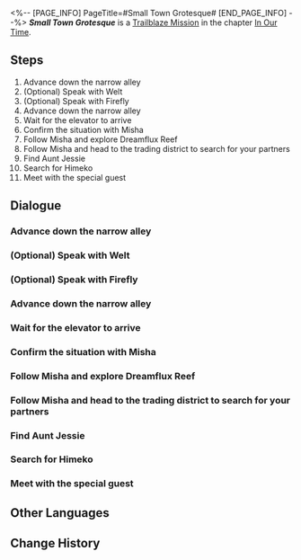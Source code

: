 <%-- [PAGE_INFO]
PageTitle=#Small Town Grotesque#
[END_PAGE_INFO] --%>
{{Stub|Dialogue.}}
{{Mission Infobox
|id            = 1032401
|title         = 
|image         = {{subst:void|<!--$UPLOAD:<<SpriteOutput/Chronicle/1032401_f.png>-<Mission Small Town Grotesque Stelle.png>-<Fate's Atlas Images>>-->}}{{subst:void|<!--$UPLOAD:<<SpriteOutput/Chronicle/1032401_m.png>-<Mission Small Town Grotesque Caelus.png>-<Fate's Atlas Images>>-->}}
<gallery>
Mission Small Town Grotesque Stelle.png|Stelle
Mission Small Town Grotesque Caelus.png|Caelus
</gallery>
|type          = Trailblaze
|event_name    = 
|chapter       = In Our Time
|requirements  = [[Trailblaze Mission]] ''[[The Fool Always Rings Twice]]'' completed
|summary       = Firefly explains the deeper reasons behind her various unusual behaviors and directs you to dive to the settlement called "Dreamflux Reef" in the primordial Memory Zone. Here, you reunite with the Express Crew, search the area together, and even find the cosmic superstar Robin, who has been missing for quite a while.
|characters    = Clockie; Firefly; Happy Vagrant; Jessie; Kaimee; March 7th; Melancholic Vagrant; Micah; Misha; Muddled Vagrant; The Family's Member; Trailblazer; Welt
|startLocation = [[Penacony]] - [[The Reverie (Dreamscape)]]
|world         = Penacony
|area          = The Reverie (Dreamscape)
|prev          = The Fool Always Rings Twice
|next          = The Public Enemy
|rewards       = Trailblaze EXP*700; Stellar Jade*90; Traveler's Guide*6; Refined Aether*6; Clock Credits*350; "Speedy Hamz"*1 { text = "Speedy Hamz" }; Credit*100,000
}}
'''''Small Town Grotesque''''' is a [[Trailblaze Mission]] in the chapter [[In Our Time]].

==Steps==
# Advance down the narrow alley
# (Optional) Speak with Welt
# (Optional) Speak with Firefly
# Advance down the narrow alley
# Wait for the elevator to arrive
# Confirm the situation with Misha
# Follow Misha and explore Dreamflux Reef
# Follow Misha and head to the trading district to search for your partners
# Find Aunt Jessie
# Search for Himeko
# Meet with the special guest

<!--
==Gameplay Notes==

--><!--
==Trial Character==

-->
==Dialogue==
{{Stub Dialogue}}

===Advance down the narrow alley{{subst:void|<!--103240101-->}}===
{{Mission Description|type=trailblaze|location=The Reverie (Dreamscape)|Firefly explains to you the deeper reasons behind her various inexplicable behaviors, and guides you to dive deeper into a place declared as a "nightmare" by The Family... The primitive Memory Zone outside the sweet dream: "Dreamflux Reef." This move also exposes some of the truths behind "Death" &mdash; It is nothing but a tamed memetic entity that assists specific people who wish to travel between dreams. "Closing your eyes" is merely a strange invocation used to summon them.<br />After a brief moment of discomfort, you realize that you have arrived at an abandoned old town. Once you have spoken with everyone and prepared yourself, alight and begin your adventure at this abandoned station.}}
{{Dialogue Start}}
:{{tx}}
{{Dialogue End}}

===(Optional) Speak with Welt{{subst:void|<!--103240103-->}}===
{{Dialogue Start}}
:{{tx}}
{{Dialogue End}}

===(Optional) Speak with Firefly{{subst:void|<!--103240104-->}}===
{{Dialogue Start}}
:{{tx}}
{{Dialogue End}}

===Advance down the narrow alley{{subst:void|<!--103240105-->}}===
{{Dialogue Start}}
:{{tx}}
{{Dialogue End}}

===Wait for the elevator to arrive{{subst:void|<!--103240106-->}}===
{{Mission Description|type=trailblaze|location=Dreamflux Reef|update|Firefly explains to you the deeper reasons behind her various inexplicable behaviors, and guides you to dive deeper into a place declared as a "nightmare" by The Family... The primitive Memory Zone outside of the sweet dream: "Dreamflux Reef." This move also exposes some of the truths behind "Death" &mdash; It is nothing but a tamed memetic entity that assists specific people who wish to travel between dreams. "Closing your eyes" is merely a strange invocation used to summon them.<br />As you ascend in the elevator, the sound of the old car parts creaking and groaning sounds like the lamenting cries of long-dead souls. Just what could be awaiting you in the depths of this "nightmare"?}}
{{Dialogue Start}}
:{{tx}}
{{Dialogue End}}

===Confirm the situation with Misha{{subst:void|<!--103240108-->}}===
{{Mission Description|type=trailblaze|location=Dreamflux Reef|update|As the door opens, a cold and uninspiring plaza comes into view, along with two skyscrapers that had long past their glory days. Just as you decide to split up, a familiar figure catches your and Welt's attention... What could the bellboy of The Reverie be doing in the "nightmare"? Sensing something was amiss, you decided to go and speak with him, lest you lose sleep at night over this inexplicable phenomenon.}}
{{Dialogue Start}}
:{{tx}}
{{Dialogue End}}

===Follow Misha and explore Dreamflux Reef{{subst:void|<!--103240109-->}}===
{{Mission Description|type=trailblaze|location=Dreamflux Reef|update|Misha claims Dreamflux Reef to be his home... If that is the case, you can only imagine how bad the treatment must have been at The Reverie. Although, the cute and naïve Misha has not taken that to heart. In fact, seeing that you are in trouble, he offers to lead you on a search for your lost companions and give you a tour of the desolate town along the way. Not only that, you may even have a chance to meet with an old friend... Robin.<br />Before this, however, you need to regroup with March 7th and Himeko. There is no time to lose. Better hurry after Misha.}}
{{Dialogue Start}}
:{{tx}}
{{Dialogue End}}

===Follow Misha and head to the trading district to search for your partners{{subst:void|<!--103240116-->}}===
{{Mission Description|type=trailblaze|location=Dreamflux Reef|update|Misha claims Dreamflux Reef to be his home... If that is the case, you can only imagine how bad the treatment must have been at The Reverie. Although, the cute and naïve Misha has not taken that to heart. In fact, seeing that you are in trouble, he offers to lead you on a search for your lost companions and give you a tour of the desolate town along the way. Not only that, you may even have a chance to meet with an old friend... Robin.<br />Before anything else, you need to regroup with March 7th and Himeko. Misha believes that the Express Crew is likely in the trading district. Maybe you should go and check it out.}}
{{Dialogue Start}}
:{{tx}}
{{Dialogue End}}

===Find Aunt Jessie{{subst:void|<!--103240112-->}}===
{{Mission Description|type=trailblaze|location=Dreamflux Reef|update|Misha claims Dreamflux Reef to be his home... If that is the case, you can only imagine how bad the treatment must have been at The Reverie. Although, the cute and naïve Misha has not taken that to heart. In fact, seeing that you are in trouble, he offers to lead you on a search for your lost companions and give you a tour of the desolate town along the way. Not only that, you may even have a chance to meet with an old friend... Robin.<br />You were able to reunite with March 7th safely. However, before you can go in search of Himeko, you will need to find a local to look after this poor soul that was scared unconscious by the pink spirit of Dreamflux Reef. This Aunt Jessie that March 7th mentioned sounds like a solid candidate.}}
{{Dialogue Start}}
:{{tx}}
{{Dialogue End}}

===Search for Himeko{{subst:void|<!--103240114-->}}===
{{Mission Description|type=trailblaze|location=Dreamflux Reef|update|Misha claims Dreamflux Reef to be his home... If that is the case, you can only imagine how bad the treatment must have been at The Reverie. Although, the cute and naïve Misha has not taken that to heart. In fact, seeing that you are in trouble, he offers to lead you on a search for your lost companions and give you a tour of the desolate town along the way. Not only that, you may even have a chance to meet with an old friend... Robin.<br />Now that the brief episode of the spirit of Dreamflux Reef has been put aside for now... You can finally go in search of Himeko! You must miss her, right?}}
{{Dialogue Start}}
:{{tx}}
{{Dialogue End}}

===Meet with the special guest{{subst:void|<!--103240117-->}}===
{{Mission Description|type=trailblaze|location=Dreamflux Reef|update|When you find Himeko, she is speaking with a local named Micah. Coincidentally, this mild-mannered man who calls themselves the "Gravekeeper" is actually one of the people responsible for this land of Dreamflux.<br />Your appearance in this land doesn't seem to surprise him in the slightest. He says that he would be able to take you to get a deeper understanding of Dreamflux Reef, but you must travel alongside a certain "special guest"... If you are not mistaken, this "guest" is quite likely Miss Robin.}}
{{Dialogue Start}}
:{{tx}}
{{Dialogue End}}

==Other Languages==
{{Other Languages
|en   = Small Town Grotesque
|zhs  = 小城畸人
|zht  = 小城畸人
|ja   = 小さな町の奇人
|ko   = 와인즈버그 오하이오
|es   = Aldea grotesca
|fr   = Le village
|ru   = Гротеск маленького городка
|th   = คนประหลาดในเมืองเล็ก
|vi   = Thành Phố Nhỏ Kỳ Lạ
|de   = Kleinstadtfreak
|id   = Orang Aneh Kota Kecil
|pt   = Vilarejo Grotesco
}}

==Change History==
{{Change History|2.2}}
